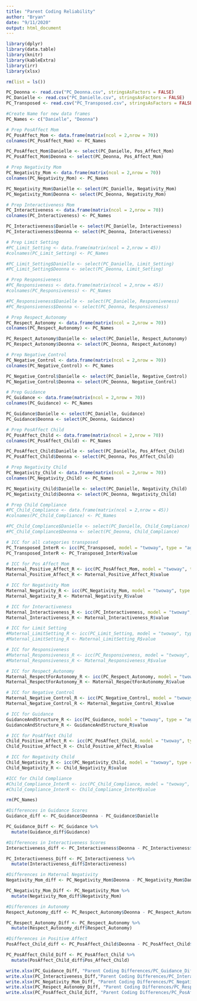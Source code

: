 ```yaml
---
title: "Parent Coding Reliability"
author: "Bryan"
date: "9/11/2020"
output: html_document
---
```


```r
library(dplyr)
library(data.table)
library(knitr)
library(kableExtra)
library(irr)
library(xlsx)
```

```r
rm(list = ls())

PC_Deonna <- read.csv("PC_Deonna.csv", stringsAsFactors = FALSE)
PC_Danielle <- read.csv("PC_Danielle.csv", stringsAsFactors = FALSE)
PC_Transposed <- read.csv("PC_Transposed.csv", stringsAsFactors = FALSE)
```

```r
#Create Name for new data frames
PC_Names <- c("Danielle", "Deonna")

# Prep PosAffect Mom
PC_PosAffect_Mom <- data.frame(matrix(ncol = 2,nrow = 70))
colnames(PC_PosAffect_Mom) <- PC_Names

PC_PosAffect_Mom$Danielle <- select(PC_Danielle, Pos_Affect_Mom)
PC_PosAffect_Mom$Deonna <- select(PC_Deonna, Pos_Affect_Mom)

# Prep Negativity Mom 
PC_Negativity_Mom <- data.frame(matrix(ncol = 2,nrow = 70))
colnames(PC_Negativity_Mom) <- PC_Names

PC_Negativity_Mom$Danielle <- select(PC_Danielle, Negativity_Mom)
PC_Negativity_Mom$Deonna <- select(PC_Deonna, Negativity_Mom)

# Prep Interactiveness Mom 
PC_Interactiveness <- data.frame(matrix(ncol = 2,nrow = 70))
colnames(PC_Interactiveness) <- PC_Names

PC_Interactiveness$Danielle <- select(PC_Danielle, Interactiveness)
PC_Interactiveness$Deonna <- select(PC_Deonna, Interactiveness)

# Prep Limit Setting 
#PC_Limit_Setting <- data.frame(matrix(ncol = 2,nrow = 45))
#colnames(PC_Limit_Setting) <- PC_Names

#PC_Limit_Setting$Danielle <- select(PC_Danielle, Limit_Setting)
#PC_Limit_Setting$Deonna <- select(PC_Deonna, Limit_Setting)

# Prep Responsiveness
#PC_Responsiveness <- data.frame(matrix(ncol = 2,nrow = 45))
#colnames(PC_Responsiveness) <- PC_Names

#PC_Responsiveness$Danielle <- select(PC_Danielle, Responsiveness)
#PC_Responsiveness$Deonna <- select(PC_Deonna, Responsiveness)

# Prep Respect_Autonomy
PC_Respect_Autonomy <- data.frame(matrix(ncol = 2,nrow = 70))
colnames(PC_Respect_Autonomy) <- PC_Names

PC_Respect_Autonomy$Danielle <- select(PC_Danielle, Respect_Autonomy)
PC_Respect_Autonomy$Deonna <- select(PC_Deonna, Respect_Autonomy)

# Prep Negative_Control
PC_Negative_Control <- data.frame(matrix(ncol = 2,nrow = 70))
colnames(PC_Negative_Control) <- PC_Names

PC_Negative_Control$Danielle <- select(PC_Danielle, Negative_Control)
PC_Negative_Control$Deonna <- select(PC_Deonna, Negative_Control)

# Prep Guidance
PC_Guidance <- data.frame(matrix(ncol = 2,nrow = 70))
colnames(PC_Guidance) <- PC_Names

PC_Guidance$Danielle <- select(PC_Danielle, Guidance)
PC_Guidance$Deonna <- select(PC_Deonna, Guidance)

# Prep PosAffect Child
PC_PosAffect_Child <- data.frame(matrix(ncol = 2,nrow = 70))
colnames(PC_PosAffect_Child) <- PC_Names

PC_PosAffect_Child$Danielle <- select(PC_Danielle, Pos_Affect_Child)
PC_PosAffect_Child$Deonna <- select(PC_Deonna, Pos_Affect_Child)

# Prep Negativity Child
PC_Negativity_Child <- data.frame(matrix(ncol = 2,nrow = 70))
colnames(PC_Negativity_Child) <- PC_Names

PC_Negativity_Child$Danielle <- select(PC_Danielle, Negativity_Child)
PC_Negativity_Child$Deonna <- select(PC_Deonna, Negativity_Child)

# Prep Child Compliance
#PC_Child_Compliance <- data.frame(matrix(ncol = 2,nrow = 45))
#colnames(PC_Child_Compliance) <- PC_Names

#PC_Child_Compliance$Danielle <- select(PC_Danielle, Child_Compliance)
#PC_Child_Compliance$Deonna <- select(PC_Deonna, Child_Compliance)
```

```r
# ICC for all categories transposed 
PC_Transposed_InterR <- icc(PC_Transposed, model = "twoway", type = "agreement", unit = "single")
PC_Transposed_InterR <- PC_Transposed_InterR$value

# ICC for Pos Affect Mom
Maternal_Positive_Affect_R <- icc(PC_PosAffect_Mom, model = "twoway", type = "agreement", unit = "single")
Maternal_Positive_Affect_R <- Maternal_Positive_Affect_R$value

# ICC for Negativity Mom
Maternal_Negativity_R <- icc(PC_Negativity_Mom, model = "twoway", type = "agreement", unit = "single")
Maternal_Negativity_R <- Maternal_Negativity_R$value

# ICC for Interactiveness
Maternal_Interactiveness_R <- icc(PC_Interactiveness, model = "twoway", type = "agreement", unit = "single")
Maternal_Interactiveness_R <- Maternal_Interactiveness_R$value

# ICC for Limit Setting
#Maternal_LimitSetting_R <- icc(PC_Limit_Setting, model = "twoway", type = "agreement", unit = "single")
#Maternal_LimitSetting_R <- Maternal_LimitSetting_R$value

# ICC for Responsiveness
#Maternal_Responsiveness_R <- icc(PC_Responsiveness, model = "twoway", type = "agreement", unit = "single")
#Maternal_Responsiveness_R <- Maternal_Responsiveness_R$value

# ICC for Respect_Autonomy
Maternal_RespectForAutonomy_R <- icc(PC_Respect_Autonomy, model = "twoway", type = "agreement", unit = "single")
Maternal_RespectForAutonomy_R <- Maternal_RespectForAutonomy_R$value

# ICC for Negative_Control
Maternal_Negative_Control_R <- icc(PC_Negative_Control, model = "twoway", type = "agreement", unit = "single")
Maternal_Negative_Control_R <- Maternal_Negative_Control_R$value

# ICC for Guidance
GuidanceAndStructure_R <- icc(PC_Guidance, model = "twoway", type = "agreement", unit = "single")
GuidanceAndStructure_R <- GuidanceAndStructure_R$value

# ICC for PosAffect Child
Child_Positive_Affect_R <- icc(PC_PosAffect_Child, model = "twoway", type = "agreement", unit = "single")
Child_Positive_Affect_R <- Child_Positive_Affect_R$value

# ICC for Negativity Child
Child_Negativity_R <- icc(PC_Negativity_Child, model = "twoway", type = "agreement", unit = "single")
Child_Negativity_R <- Child_Negativity_R$value

#ICC for Child Compliance
#Child_Compliance_InterR <- icc(PC_Child_Compliance, model = "twoway", type = "agreement", unit = "single")
#Child_Compliance_InterR <- Child_Compliance_InterR$value
```

```r
rm(PC_Names)

```

```r

#Differences in Guidance Scores
Guidance_diff <- PC_Guidance$Deonna - PC_Guidance$Danielle

PC_Guidance_Diff <- PC_Guidance %>% 
  mutate(Guidance_diff$Guidance)

#Differences in Interactiveness Scores
Interactiveness_diff <- PC_Interactiveness$Deonna - PC_Interactiveness$Danielle

PC_Interactiveness_Diff <- PC_Interactiveness %>% 
  mutate(Interactiveness_diff$Interactiveness)

#Differences in Maternal Negativity
Negativity_Mom_diff <- PC_Negativity_Mom$Deonna - PC_Negativity_Mom$Danielle

PC_Negativity_Mom_Diff <- PC_Negativity_Mom %>% 
  mutate(Negativity_Mom_diff$Negativity_Mom)

#Differences in Autonomy
Respect_Autonomy_diff <- PC_Respect_Autonomy$Deonna - PC_Respect_Autonomy$Danielle

PC_Respect_Autonomy_Diff <- PC_Respect_Autonomy %>% 
  mutate(Respect_Autonomy_diff$Respect_Autonomy)

#Differences in Positive Affect
PosAffect_Child_diff <- PC_PosAffect_Child$Deonna - PC_PosAffect_Child$Danielle

PC_PosAffect_Child_Diff <- PC_PosAffect_Child %>% 
  mutate(PosAffect_Child_diff$Pos_Affect_Child)
```

```r
write.xlsx(PC_Guidance_Diff, "Parent Coding Differences/PC_Guidance_Diff.xlsx")
write.xlsx(PC_Interactiveness_Diff,"Parent Coding Differences/PC_Interactiveness_Diff.xlsx")
write.xlsx(PC_Negativity_Mom_Diff, "Parent Coding Differences/PC_Negativity_Mom_Diff.xlsx")
write.xlsx(PC_Respect_Autonomy_Diff, "Parent Coding Differences/PC_Respect_Autonomy_Diff.xlsx")
write.xlsx(PC_PosAffect_Child_Diff, "Parent Coding Differences/PC_PosAffect_Child_Diff.xlsx")
 
```




